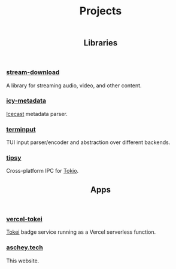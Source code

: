 
<style>
  {`
    .prose svg {
      color: var(--color-blue-900);
    }
    .dark .prose {
      svg {
        color: var(--color-cyan-400);
      }
    }
  `}
</style>

<header>

# Projects

</header>

<header class="border-b border-gray-500">

## <Book/> Libraries

</header>

### [stream-download](https://github.com/aschey/stream-download-rs)

A library for streaming audio, video, and other content.

### [icy-metadata](https://github.com/aschey/icy-metadata)

[Icecast](https://icecast.org) metadata parser.

### [terminput](https://github.com/aschey/terminput)

TUI input parser/encoder and abstraction over different backends.

### [tipsy](https://github.com/aschey/tipsy)

Cross-platform IPC for [Tokio](https://tokio.rs).

<header class="border-b border-gray-500">

## <Computer/> Apps

</header>

### [vercel-tokei](https://github.com/aschey/vercel-tokei)

[Tokei](https://github.com/XAMPPRocky/tokei) badge service running as a Vercel serverless function.

### [aschey.tech](https://github.com/aschey/aschey.tech)

This website.

